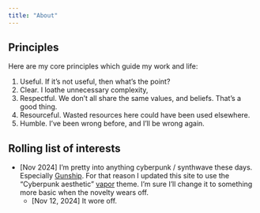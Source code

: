 ```yaml
---
title: "About"
---
```


## Principles

Here are my core principles which guide my work and life:

1. Useful. If it's not useful, then what's the point?
2. Clear. I loathe unnecessary complexity,
3. Respectful.  We don't all share the same values, and beliefs. That's a good thing.
4. Resourceful. Wasted resources here could have been used elsewhere.
5. Humble. I've been wrong before, and I'll be wrong again.

## Rolling list of interests

* [Nov 2024] I'm pretty into anything cyberpunk / synthwave these days. Especially [Gunship](https://www.youtube.com/watch?v=-nC5TBv3sfU&ab_channel=GUNSHIPMUSIC). For that reason I updated this site to use the "Cyberpunk aesthetic" [vapor](https://bootswatch.com/vapor/) theme. I'm sure I'll change it to something more basic when the novelty wears off.
    - [Nov 12, 2024] It wore off.
